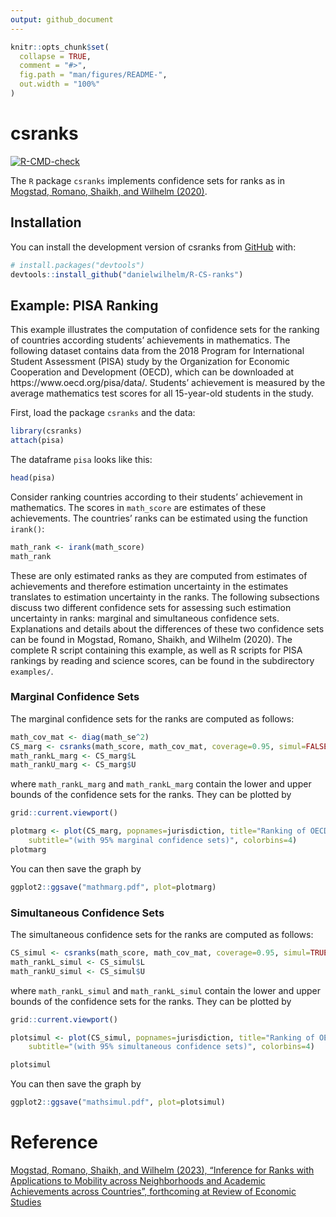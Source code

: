 ```yaml
---
output: github_document
---
```


<!-- README.md is generated from README.Rmd. Please edit that file -->

```r
knitr::opts_chunk$set(
  collapse = TRUE,
  comment = "#>",
  fig.path = "man/figures/README-",
  out.width = "100%"
)
```

# csranks

<!-- badges: start -->
[![R-CMD-check](https://github.com/danielwilhelm/R-CS-ranks/actions/workflows/R-CMD-check.yaml/badge.svg)](https://github.com/danielwilhelm/R-CS-ranks/actions/workflows/R-CMD-check.yaml)
<!-- badges: end -->

The `R` package `csranks` implements confidence sets for ranks as in [Mogstad, Romano, Shaikh, and Wilhelm (2020)](https://www.ucl.ac.uk/~uctpdwi/papers/cwp1020.pdf).

## Installation

You can install the development version of csranks from [GitHub](https://github.com/) with:

``` r
# install.packages("devtools")
devtools::install_github("danielwilhelm/R-CS-ranks")
```

## Example: PISA Ranking

This example illustrates the computation of confidence sets for the ranking of countries according students' achievements in mathematics. The following dataset contains data from the 2018 Program for International Student Assessment (PISA) study by the Organization for Economic Cooperation and Development (OECD), which can be downloaded at https://www.oecd.org/pisa/data/. Students' achievement is measured by the average mathematics test scores for all 15-year-old students in the study.


First, load the package `csranks` and the data:

```r
library(csranks)
attach(pisa)
```

The dataframe `pisa` looks like this:

```r
head(pisa)
```

Consider ranking countries according to their students' achievement in mathematics. The scores in `math_score` are estimates of these achievements. The countries' ranks can be estimated using the function `irank()`:

```r
math_rank <- irank(math_score)
math_rank
```

These are only estimated ranks as they are computed from estimates of achievements and therefore estimation uncertainty in the estimates translates to estimation uncertainty in the ranks. The following subsections discuss two different confidence sets for assessing such estimation uncertainty in ranks: marginal and simultaneous confidence sets. Explanations and details about the differences of these two confidence sets can be found in Mogstad, Romano, Shaikh, and Wilhelm (2020). The complete R script containing this example, as well as R scripts for PISA rankings by reading and science scores, can be found in the subdirectory `examples/`.

### Marginal Confidence Sets

The marginal confidence sets for the ranks are computed as follows:

```r
math_cov_mat <- diag(math_se^2)
CS_marg <- csranks(math_score, math_cov_mat, coverage=0.95, simul=FALSE, R=1000, seed=101)
math_rankL_marg <- CS_marg$L
math_rankU_marg <- CS_marg$U
```

where `math_rankL_marg` and `math_rankL_marg` contain the lower and upper bounds of the confidence sets for the ranks. They can be plotted by

```r
grid::current.viewport()

plotmarg <- plot(CS_marg, popnames=jurisdiction, title="Ranking of OECD Countries by 2018 PISA Math Score", 
	subtitle="(with 95% marginal confidence sets)", colorbins=4)
plotmarg
```

You can then save the graph by

```r
ggplot2::ggsave("mathmarg.pdf", plot=plotmarg)
```

### Simultaneous Confidence Sets

The simultaneous confidence sets for the ranks are computed as follows:

```r
CS_simul <- csranks(math_score, math_cov_mat, coverage=0.95, simul=TRUE, R=1000, seed=101)
math_rankL_simul <- CS_simul$L
math_rankU_simul <- CS_simul$U
```

where `math_rankL_simul` and `math_rankL_simul` contain the lower and upper bounds of the confidence sets for the ranks. They can be plotted by

```r
grid::current.viewport()

plotsimul <- plot(CS_simul, popnames=jurisdiction, title="Ranking of OECD Countries by 2018 PISA Math Score", 
	subtitle="(with 95% simultaneous confidence sets)", colorbins=4)

plotsimul
```

You can then save the graph by

```r
ggplot2::ggsave("mathsimul.pdf", plot=plotsimul)
```


# Reference
[Mogstad, Romano, Shaikh, and Wilhelm (2023), "Inference for Ranks with Applications to Mobility across Neighborhoods and Academic Achievements across Countries", forthcoming at Review of Economic Studies](http://dwilhelm.userweb.mwn.de/papers/cwp0323.pdf)

